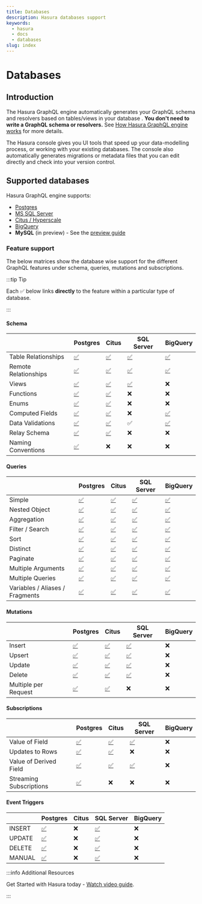 ```yaml
---
title: Databases
description: Hasura databases support
keywords:
  - hasura
  - docs
  - databases
slug: index
---
```


# Databases

## Introduction

The Hasura GraphQL engine automatically generates your GraphQL schema and resolvers based on tables/views in your
database . **You don't need to write a GraphQL schema or resolvers.** See
[How Hasura GraphQL engine works](/getting-started/how-it-works/index.mdx) for more details.

The Hasura console gives you UI tools that speed up your data-modelling process, or working with your existing
databases. The console also automatically generates migrations or metadata files that you can edit directly and check
into your version control.

## Supported databases

Hasura GraphQL engine supports:

- [Postgres](/databases/postgres/index.mdx)
- [MS SQL Server](/databases/ms-sql-server/index.mdx)
- [Citus / Hyperscale](/databases/postgres/citus-hyperscale-postgres/index.mdx)
- [BigQuery](/databases/bigquery/index.mdx)
- **MySQL** (in preview) - See the [preview guide](/guides/mysql-preview.mdx)

### Feature support

The below matrices show the database wise support for the different GraphQL features under schema, queries, mutations
and subscriptions.

:::tip Tip

Each ✅ below links **directly** to the feature within a particular type of database.

:::

#### Schema

|                      | Postgres                                              | Citus                                                 | SQL Server                                                 | BigQuery                                             |
| -------------------- | ----------------------------------------------------- | ----------------------------------------------------- | ---------------------------------------------------------- | ---------------------------------------------------- |
| Table Relationships  | [✅](/schema/postgres/table-relationships/index.mdx)  | [✅](/schema/postgres/table-relationships/index.mdx)  | [✅](/schema/ms-sql-server/table-relationships/index.mdx)  | [✅](/schema/bigquery/table-relationships/index.mdx) |
| Remote Relationships | [✅](/schema/postgres/remote-relationships/index.mdx) | [✅](/schema/postgres/remote-relationships/index.mdx) | [✅](/schema/ms-sql-server/remote-relationships/index.mdx) | [✅](/schema/bigquery/index.mdx)                     |
| Views                | [✅](/schema/postgres/views.mdx)                      | [✅](/schema/postgres/views.mdx)                      | [✅](/schema/ms-sql-server/views.mdx)                      | ❌                                                   |
| Functions            | [✅](/schema/postgres/custom-functions.mdx)           | [✅](/schema/postgres/custom-functions.mdx)           | ❌                                                         | ❌                                                   |
| Enums                | [✅](/schema/postgres/enums.mdx)                      | [✅](/schema/postgres/enums.mdx)                      | ❌                                                         | ❌                                                   |
| Computed Fields      | [✅](/schema/postgres/computed-fields.mdx)            | [✅](/schema/postgres/computed-fields.mdx)            | ❌                                                         | [✅](/schema/bigquery/computed-fields.mdx)           |
| Data Validations     | [✅](/schema/postgres/data-validations.mdx)           | [✅](/schema/postgres/data-validations.mdx)           | ✅                                                         | [✅](/schema/bigquery/data-validations.mdx)          |
| Relay Schema         | [✅](/schema/postgres/relay-schema.mdx)               | [✅](/schema/postgres/relay-schema.mdx)               | ❌                                                         | ❌                                                   |
| Naming Conventions   | [✅](/schema/postgres/naming-convention.mdx)          | ❌                                                    | ❌                                                         | ❌                                                   |

#### Queries

|                                 | Postgres                                                           | Citus                                                              | SQL Server                                                              | BigQuery                                          |
| ------------------------------- | ------------------------------------------------------------------ | ------------------------------------------------------------------ | ----------------------------------------------------------------------- | ------------------------------------------------- |
| Simple                          | [✅](/queries/postgres/simple-object-queries.mdx)                  | [✅](/queries/postgres/simple-object-queries.mdx)                  | [✅](/queries/ms-sql-server/simple-object-queries.mdx)                  | [✅](/queries/bigquery/simple-object-queries.mdx) |
| Nested Object                   | [✅](/queries/postgres/nested-object-queries.mdx)                  | [✅](/queries/postgres/nested-object-queries.mdx)                  | [✅](/queries/ms-sql-server/nested-object-queries.mdx)                  | [✅](/queries/bigquery/nested-object-queries.mdx) |
| Aggregation                     | [✅](/queries/postgres/aggregation-queries.mdx)                    | [✅](/queries/postgres/aggregation-queries.mdx)                    | [✅](/queries/ms-sql-server/aggregation-queries.mdx)                    | [✅](/queries/bigquery/aggregation-queries.mdx)   |
| Filter / Search                 | [✅](/queries/postgres/query-filters.mdx)                          | [✅](/queries/postgres/query-filters.mdx)                          | [✅](/queries/ms-sql-server/query-filters.mdx)                          | [✅](/queries/bigquery/query-filters.mdx)         |
| Sort                            | [✅](/queries/postgres/sorting.mdx)                                | [✅](/queries/postgres/sorting.mdx)                                | [✅](/queries/ms-sql-server/sorting.mdx)                                | [✅](/queries/bigquery/index.mdx)                 |
| Distinct                        | [✅](/queries/postgres/distinct-queries.mdx)                       | [✅](/queries/postgres/distinct-queries.mdx)                       | [✅](/queries/ms-sql-server/index.mdx)                                  | [✅](/queries/bigquery/index.mdx)                 |
| Paginate                        | [✅](/queries/postgres/pagination.mdx)                             | [✅](/queries/postgres/pagination.mdx)                             | [✅](/queries/ms-sql-server/pagination.mdx)                             | [✅](/queries/bigquery/index.mdx)                 |
| Multiple Arguments              | [✅](/queries/postgres/multiple-arguments.mdx)                     | [✅](/queries/postgres/multiple-arguments.mdx)                     | [✅](/queries/ms-sql-server/multiple-arguments.mdx)                     | [✅](/queries/bigquery/index.mdx)                 |
| Multiple Queries                | [✅](/queries/postgres/multiple-queries.mdx)                       | [✅](/queries/postgres/multiple-queries.mdx)                       | [✅](/queries/ms-sql-server/multiple-queries.mdx)                       | [✅](/queries/bigquery/index.mdx)                 |
| Variables / Aliases / Fragments | [✅](/queries/postgres/variables-aliases-fragments-directives.mdx) | [✅](/queries/postgres/variables-aliases-fragments-directives.mdx) | [✅](/queries/ms-sql-server/variables-aliases-fragments-directives.mdx) | [✅](/queries/bigquery/index.mdx)                 |

#### Mutations

|                      | Postgres                                         | Citus                                            | SQL Server                                | BigQuery |
| -------------------- | ------------------------------------------------ | ------------------------------------------------ | ----------------------------------------- | -------- |
| Insert               | [✅](/mutations/postgres/insert.mdx)             | [✅](/mutations/postgres/insert.mdx)             | [✅](/mutations/ms-sql-server/insert.mdx) | ❌       |
| Upsert               | [✅](/mutations/postgres/upsert.mdx)             | [✅](/mutations/postgres/upsert.mdx)             | [✅](/mutations/ms-sql-server/upsert.mdx) | ❌       |
| Update               | [✅](/mutations/postgres/update.mdx)             | [✅](/mutations/postgres/update.mdx)             | [✅](/mutations/ms-sql-server/update.mdx) | ❌       |
| Delete               | [✅](/mutations/postgres/delete.mdx)             | [✅](/mutations/postgres/delete.mdx)             | [✅](/mutations/ms-sql-server/delete.mdx) | ❌       |
| Multiple per Request | [✅](/mutations/postgres/multiple-mutations.mdx) | [✅](/mutations/postgres/multiple-mutations.mdx) | ❌                                        | ❌       |

#### Subscriptions

|                         | Postgres                                                                   | Citus                                                                      | SQL Server                                                            | BigQuery |
| ----------------------- | -------------------------------------------------------------------------- | -------------------------------------------------------------------------- | --------------------------------------------------------------------- | -------- |
| Value of Field          | [✅](/subscriptions/postgres/livequery/use-cases.mdx#pg-subscribe-field)   | [✅](/subscriptions/postgres/livequery/use-cases.mdx#pg-subscribe-field)   | [✅](/subscriptions/ms-sql-server/use-cases.mdx#pg-subscribe-field)   | ❌       |
| Updates to Rows         | [✅](/subscriptions/postgres/livequery/use-cases.mdx#pg-subscribe-table)   | [✅](/subscriptions/postgres/livequery/use-cases.mdx#pg-subscribe-table)   | ❌                                                                    | ❌       |
| Value of Derived Field  | [✅](/subscriptions/postgres/livequery/use-cases.mdx#pg-subscribe-derived) | [✅](/subscriptions/postgres/livequery/use-cases.mdx#pg-subscribe-derived) | [✅](/subscriptions/ms-sql-server/use-cases.mdx#pg-subscribe-derived) | ❌       |
| Streaming Subscriptions | [✅](/subscriptions/postgres/streaming/index.mdx)                          | ❌                                                                         | ❌                                                                    | ❌       |

#### Event Triggers

|        | Postgres                        | Citus | SQL Server                      | BigQuery |
| ------ | ------------------------------- | ----- | ------------------------------- | -------- |
| INSERT | [✅](/event-triggers/index.mdx) | ❌    | [✅](/event-triggers/index.mdx) | ❌       |
| UPDATE | [✅](/event-triggers/index.mdx) | ❌    | [✅](/event-triggers/index.mdx) | ❌       |
| DELETE | [✅](/event-triggers/index.mdx) | ❌    | [✅](/event-triggers/index.mdx) | ❌       |
| MANUAL | [✅](/event-triggers/index.mdx) | ❌    | [✅](/event-triggers/index.mdx) | ❌       |

:::info Additional Resources

Get Started with Hasura today -
[Watch video guide](https://hasura.io/events/webinar/get-started-with-hasura/?pg=docs&plcmt=body&cta=getting-started&tech=).

:::
